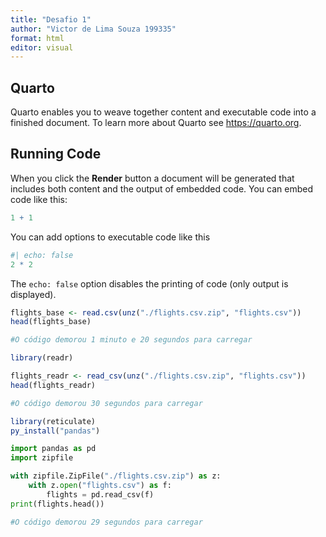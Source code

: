 ---
title: "Desafio 1"
author: "Victor de Lima Souza 199335"
format: html
editor: visual
---

## Quarto

Quarto enables you to weave together content and executable code into a finished document. To learn more about Quarto see <https://quarto.org>.

## Running Code

When you click the **Render** button a document will be generated that includes both content and the output of embedded code. You can embed code like this:

```{r}
1 + 1
```

You can add options to executable code like this

```{r}
#| echo: false
2 * 2
```

The `echo: false` option disables the printing of code (only output is displayed).

```{r}
flights_base <- read.csv(unz("./flights.csv.zip", "flights.csv"))
head(flights_base)

#O código demorou 1 minuto e 20 segundos para carregar
```

```{r}
library(readr)

flights_readr <- read_csv(unz("./flights.csv.zip", "flights.csv"))
head(flights_readr)

#O código demorou 30 segundos para carregar
```

```{r}
library(reticulate)
py_install("pandas")
```

```{python}
import pandas as pd
import zipfile

with zipfile.ZipFile("./flights.csv.zip") as z:
    with z.open("flights.csv") as f:
        flights = pd.read_csv(f)
print(flights.head())

#O código demorou 29 segundos para carregar
```

